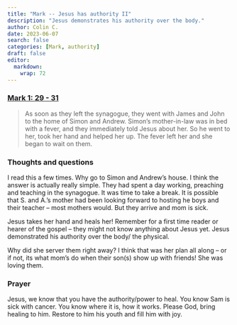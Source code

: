 ```yaml
---
title: "Mark -- Jesus has authority II"
description: "Jesus demonstrates his authority over the body."
author: Colin C.
date: 2023-06-07
search: false
categories: [Mark, authority]
draft: false
editor: 
  markdown: 
    wrap: 72
---
```


### [Mark 1: 29 - 31](https://www.bible.com/bible/111/MRK.1.NIV)

> As soon as they left the synagogue, they went with James and John to the home of Simon and Andrew. Simon’s mother-in-law was in bed with a fever, and they immediately told Jesus about her. So he went to her, took her hand and helped her up. The fever left her and she began to wait on them.


### Thoughts and questions

I read this a few times.  Why go to Simon and Andrew's house.  I think the answer is actually really simple.  They had spent a day working, preaching and teaching in the synagogue.  It was time to take a break.  It is possible that S. and A.'s mother had been looking forward to hosting he boys and their teacher -- most mothers would.  But they arrive and mom is sick.  

Jesus takes her hand and heals her! Remember for a first time reader or hearer of the gospel -- they might not know anything about Jesus yet.  Jesus demonstrated his authority over the body/ the physical. 

Why did she server them right away?  I think that was her plan all along -- or if not, its what mom's do when their son(s) show up with friends!  She was loving them. 


### Prayer

Jesus, we know that you have the authority/power to heal.  You know Sam is sick with cancer.  You know where it is, how it works.  Please God, bring healing to him.  Restore to him his youth and fill him with joy.  
